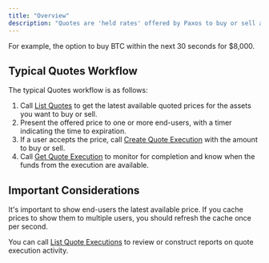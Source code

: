 ```yaml
---
title: "Overview"
description: "Quotes are 'held rates' offered by Paxos to buy or sell assets at a specific price within a period of time."
---
```


For example, the option to buy BTC within the next 30 seconds for $8,000.

## Typical Quotes Workflow

The typical Quotes workflow is as follows:

1. Call [List Quotes](list-quotes) to get the latest available
   quoted prices for the assets you want to buy or sell.
2. Present the offered price to one or more end-users, with a timer
   indicating the time to expiration.
3. If a user accepts the price, call [Create Quote Execution](../quote-executions/create-quote-execution) with the amount to buy or sell.
4. Call [Get Quote Execution](../quote-executions/get-quote-execution) to monitor
   for completion and know when the funds from the execution are available.

## Important Considerations

It's important to show end-users the latest available price. If you cache
prices to show them to multiple users, you should refresh the cache once
per second.

You can call [List Quote Executions](../quote-executions/list-quote-executions) to
review or construct reports on quote execution activity.

